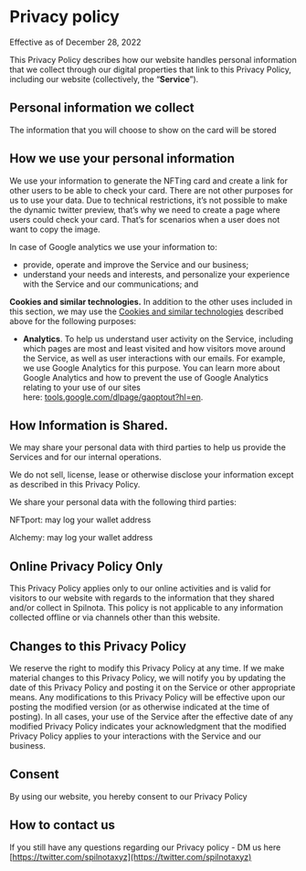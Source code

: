 
# Privacy policy

Effective as of December 28, 2022

This Privacy Policy describes how our website handles personal information that we collect through our digital properties that link to this Privacy Policy, including our website (collectively, the “**Service**”).

## **Personal information we collect**

The information that you will choose to show on the card will be stored 

## **How we use your personal information**

We use your information to generate the NFTing card and create a link for other users to be able to check your card. There are not other purposes for us to use your data. Due to technical restrictions, it’s not possible to make the dynamic twitter preview, that’s why we need to create a page where users could check your card. That’s for scenarios when a user does not want to copy the image.  

In case of Google analytics we use your information to:

- provide, operate and improve the Service and our business;
- understand your needs and interests, and personalize your experience with the Service and our communications; and

**Cookies and similar technologies.** In addition to the other uses included in this section, we may use the [Cookies and similar technologies](https://www.daylight.xyz/privacy#cookies) described above for the following purposes:

- **Analytics**. To help us understand user activity on the Service, including which pages are most and least visited and how visitors move around the Service, as well as user interactions with our emails. For example, we use Google Analytics for this purpose. You can learn more about Google Analytics and how to prevent the use of Google Analytics relating to your use of our sites here: [tools.google.com/dlpage/gaoptout?hl=en](https://tools.google.com/dlpage/gaoptout?hl=en).
## **How Information is Shared.**

We may share your personal data with third parties to help us provide the Services and for our internal operations. 

We do not sell, license, lease or otherwise disclose your information except as described in this Privacy Policy.

We share your personal data with the following third parties:

NFTport: may log your wallet address

Alchemy: may log your wallet address

## Online Privacy Policy Only

This Privacy Policy applies only to our online activities and is valid for visitors to our website with regards to the information that they shared and/or collect in Spilnota. This policy is not applicable to any information collected offline or via channels other than this website.

## **Changes to this Privacy Policy**

We reserve the right to modify this Privacy Policy at any time. If we make material changes to this Privacy Policy, we will notify you by updating the date of this Privacy Policy and posting it on the Service or other appropriate means. Any modifications to this Privacy Policy will be effective upon our posting the modified version (or as otherwise indicated at the time of posting). In all cases, your use of the Service after the effective date of any modified Privacy Policy indicates your acknowledgment that the modified Privacy Policy applies to your interactions with the Service and our business.

## Consent

By using our website, you hereby consent to our Privacy Policy 

## **How to contact us**

If you still have any questions regarding our Privacy policy - DM us here [https://twitter.com/spilnotaxyz](https://twitter.com/spilnotaxyz)
